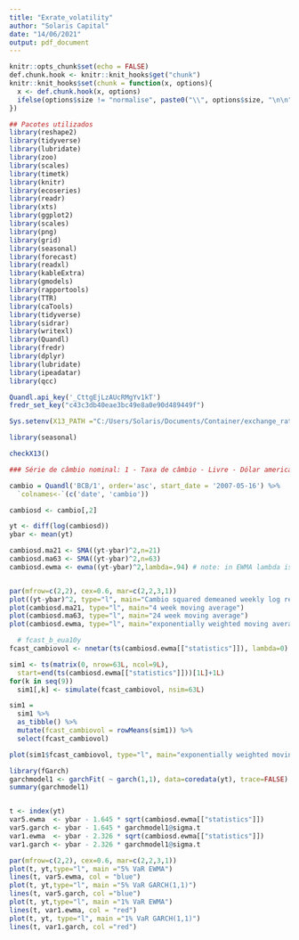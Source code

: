 ```yaml
---
title: "Exrate_volatility"
author: "Solaris Capital"
date: "14/06/2021"
output: pdf_document
---
```


```r
knitr::opts_chunk$set(echo = FALSE)
def.chunk.hook <- knitr::knit_hooks$get("chunk")
knitr::knit_hooks$set(chunk = function(x, options){
  x <- def.chunk.hook(x, options)
  ifelse(options$size != "normalise", paste0("\\", options$size, "\n\n", x, "\n\n \\normalsize"), x)
}) 
```

```r

## Pacotes utilizados
library(reshape2)
library(tidyverse)
library(lubridate)
library(zoo)
library(scales)
library(timetk)
library(knitr)
library(ecoseries)
library(readr)
library(xts)
library(ggplot2)
library(scales)
library(png)
library(grid)
library(seasonal) 
library(forecast)
library(readxl)
library(kableExtra)
library(gmodels)
library(rapportools)
library(TTR)
library(caTools)
library(tidyverse)
library(sidrar)
library(writexl)
library(Quandl)
library(fredr)
library(dplyr)
library(lubridate)
library(ipeadatar)
library(qcc)

Quandl.api_key('_CttgEjLzAUcRMgYv1kT')
fredr_set_key("c43c3db40eae3bc49e8a0e90d489449f")

Sys.setenv(X13_PATH ="C:/Users/Solaris/Documents/Container/exchange_rate_forecasting/x13ashtml")

library(seasonal)

checkX13()

```


```r

### Série de câmbio nominal: 1 - Taxa de câmbio - Livre - Dólar americano (venda) - diario

cambio = Quandl('BCB/1', order='asc', start_date = '2007-05-16') %>%
  `colnames<-`(c('date', 'cambio'))

cambiosd <- cambio[,2]


```


```r

yt <- diff(log(cambiosd))
ybar <- mean(yt)

cambiosd.ma21 <- SMA((yt-ybar)^2,n=21)
cambiosd.ma63 <- SMA((yt-ybar)^2,n=63)
cambiosd.ewma <- ewma((yt-ybar)^2,lambda=.94) # note: in EWMA lambda is actually 1-lambda



```

```r

par(mfrow=c(2,2), cex=0.6, mar=c(2,2,3,1))
plot((yt-ybar)^2, type="l", main="Cambio squared demeaned weekly log return")
plot(cambiosd.ma21, type="l", main="4 week moving average")
plot(cambiosd.ma63, type="l", main="24 week moving average")
plot(cambiosd.ewma, type="l", main="exponentially weighted moving average")


```


```r

  # fcast_b_eua10y
fcast_cambiovol <- nnetar(ts(cambiosd.ewma[["statistics"]]), lambda=0)

sim1 <- ts(matrix(0, nrow=63L, ncol=9L),
  start=end(ts(cambiosd.ewma[["statistics"]]))[1L]+1L)
for(k in seq(9))
  sim1[,k] <- simulate(fcast_cambiovol, nsim=63L)

sim1 =
  sim1 %>%
  as_tibble() %>%
  mutate(fcast_cambiovol = rowMeans(sim1)) %>%
  select(fcast_cambiovol)

plot(sim1$fcast_cambiovol, type="l", main="exponentially weighted moving average")

```

```r
library(fGarch)
garchmodel1 <- garchFit( ~ garch(1,1), data=coredata(yt), trace=FALSE) 
summary(garchmodel1)



```

```r
t <- index(yt)
var5.ewma  <- ybar - 1.645 * sqrt(cambiosd.ewma[["statistics"]])
var5.garch <- ybar - 1.645 * garchmodel1@sigma.t
var1.ewma  <- ybar - 2.326 * sqrt(cambiosd.ewma[["statistics"]])
var1.garch <- ybar - 2.326 * garchmodel1@sigma.t

par(mfrow=c(2,2), cex=0.6, mar=c(2,2,3,1))
plot(t, yt,type="l", main ="5% VaR EWMA")
lines(t, var5.ewma, col = "blue")
plot(t, yt,type="l", main ="5% VaR GARCH(1,1)")
lines(t, var5.garch, col ="blue")
plot(t, yt,type="l", main ="1% VaR EWMA")
lines(t, var1.ewma, col = "red")
plot(t, yt, type="l", main ="1% VaR GARCH(1,1)")
lines(t, var1.garch, col ="red")
```

